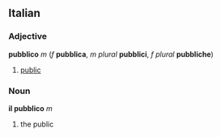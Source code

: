 ==Italian==
===Adjective===
'''pubblico''' ''m'' (''f'' '''pubblica''', ''m plural'' '''pubblici''', ''f plural'' '''pubbliche''')

#[[public]]

===Noun===
'''il pubblico''' ''m''

#the public